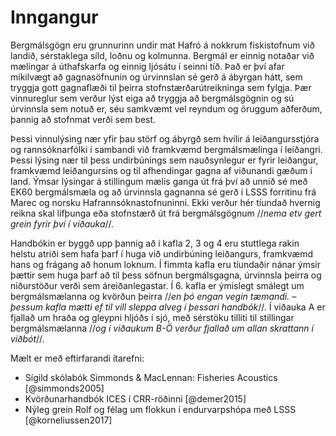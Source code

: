 # Inngangur

Bergmálsgögn eru grunnurinn undir mat Hafró á nokkrum fiskistofnum við
landið, sérstaklega síld, loðnu og kolmunna. Bergmál er einnig notaðar
við mælingar á úthafskarfa og einnig ljósátu í seinni tíð. Það er því
afar mikilvægt að gagnasöfnunin og úrvinnslan sé gerð á ábyrgan hátt,
sem tryggja gott gagnaflæði til þeirra stofnstærðarútreikninga sem
fylgja. Þær vinnureglur sem verður lýst eiga að tryggja að
bergmálsgögnin og sú úrvinnsla sem notuð er, séu samkvæmt vel reyndum
og öruggum aðferðum, þannig að stofnmat verði sem best.

Þessi vinnulýsing nær yfir þau störf og ábyrgð sem hvílir á
leiðangursstjóra og rannsóknarfólki í sambandi við framkvæmd
bergmálsmælinga í leiðangri. Þessi lýsing nær til þess undirbúnings
sem nauðsynlegur er fyrir leiðangur, framkvæmd leiðangursins og til
afhendingar gagna af viðunandi gæðum í land. Ýmsar lýsingar á
stillingum mælis ganga út frá því að unnið sé með EK60 bergmálsmæla og
að úrvinnsla gagnanna sé gerð í LSSS forritinu frá Marec og norsku
Hafrannsóknastofnuninni. Ekki verður hér tíundað hvernig reikna skal
lífþunga eða stofnstærð út frá bergmálsgögnum //_nema etv gert grein
fyrir því í viðauka_//.

Handbókin er byggð upp þannig að í kafla 2, 3 og 4 eru stuttlega rakin
helstu atriði sem hafa þarf í huga við undirbúning leiðangurs,
framkvæmd hans og frágang að honum loknum. Í fimmta kafla eru
tíundaðir nánar ýmsir þættir sem huga þarf að til þess söfnun
bergmálsgagna, úrvinnsla þeirra og niðurstöður verði sem
áreiðanlegastar. Í 6. kafla er ýmislegt smálegt um bergmálsmælanna og
kvörðun þeirra //_en þó engan vegin tæmandi. – þessum kafla mætti ef
til vill sleppa alveg í þessari handbók_//. Í viðauka A er fjallað um
hraða og gleypni hljóðs í sjó, með sérstöku tilliti til stillingar
bergmálsmælanna //_og í viðaukum B-Ö verður fjallað um allan skrattann
í viðbót_//.

Mælt er með eftirfarandi ítarefni:

-   Sígild skólabók Simmonds & MacLennan: Fisheries Acoustics [@simmonds2005]
-   Kvörðunarhandbók ICES í CRR-röðinni [@demer2015]
-  Nýleg grein Rolf og félag um flokkun í endurvarpshópa með LSSS [@korneliussen2017]

